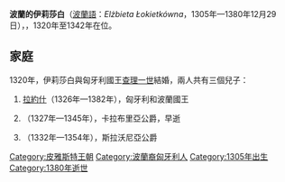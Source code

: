 {{Multiple issues|
{{Expand language|1=en|time=2020-10-10T06:19:07+00:00}}
{{Unreferenced|time=2020-10-10T06:19:07+00:00}}
}}
{{Infobox royalty|consort=yes
| name       = 波蘭的伊莉莎白
| image      = Alleged representation of Elizabeth of Poland, Queen of Hungary on the keystone in Hetmańska House in Kraków.jpg
| succession = 匈牙利王后
| reign      = 1320年7月6日 — 1342年7月16日
| birth_date = 1305年
| death_date = {{Death date and age|1380|12|29|1305|df=y}}
| house      = [[皮雅斯特王朝|皮雅斯特王朝]]
| father     = [[瓦迪斯瓦夫一世|瓦迪斯瓦夫一世]]
| mother     = [[卡利什的雅德維加|卡利什的雅德維加]]
}}
'''波蘭的伊莉莎白'''（[[波蘭語|波蘭語]]：''Elżbieta Łokietkówna''，1305年—1380年12月29日），{{le|匈牙利王后|List of Hungarian consorts}}，1320年至1342年在位。

== 家庭 ==
1320年，伊莉莎白與匈牙利國王[[查理一世_(匈牙利)|查理一世]]結婚，兩人共有三個兒子：
# [[拉約什一世|拉約什]]（1326年—1382年），匈牙利和波蘭國王
# {{le|安德烈 (卡拉布里亞公爵)|Andrew, Duke of Calabria|安德烈}}（1327年—1345年），卡拉布里亞公爵，早逝
# {{le|安茹的伊什特萬|Stephen of Anjou|伊什特萬}}（1332年—1354年），斯拉沃尼亞公爵


[[Category:皮雅斯特王朝|Category:皮雅斯特王朝]]
[[Category:波蘭裔匈牙利人|Category:波蘭裔匈牙利人]]
[[Category:1305年出生|Category:1305年出生]]
[[Category:1380年逝世|Category:1380年逝世]]